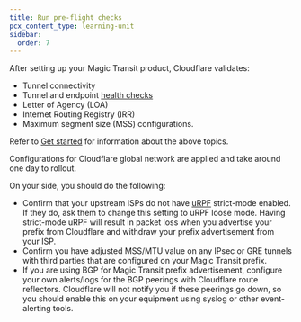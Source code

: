 ```yaml
---
title: Run pre-flight checks
pcx_content_type: learning-unit
sidebar:
  order: 7
---
```


After setting up your Magic Transit product, Cloudflare validates:
- Tunnel connectivity
- Tunnel and endpoint [health checks](/magic-transit/reference/tunnel-health-checks/#types-of-health-checks)
- Letter of Agency (LOA)
- Internet Routing Registry (IRR)
- Maximum segment size (MSS) configurations.

Refer to [Get started](/learning-paths/data-center-protection/get-started/) for information about the above topics.

Configurations for Cloudflare global network are applied and take around one day to rollout.

On your side, you should do the following:

- Confirm that your upstream ISPs do not have [uRPF](/byoip/troubleshooting/#urpf-filtering-and-packet-loss) strict-mode enabled. If they do, ask them to change this setting to uRPF loose mode. Having strict-mode uRPF will result in packet loss when you advertise your prefix from Cloudflare and withdraw your prefix advertisement from your ISP.
- Confirm you have adjusted MSS/MTU value on any IPsec or GRE tunnels with third parties that are configured on your Magic Transit prefix.
- If you are using BGP for Magic Transit prefix advertisement, configure your own alerts/logs for the BGP peerings with Cloudflare route reflectors. Cloudflare will not notify you if these peerings go down, so you should enable this on your equipment using syslog or other event-alerting tools.
